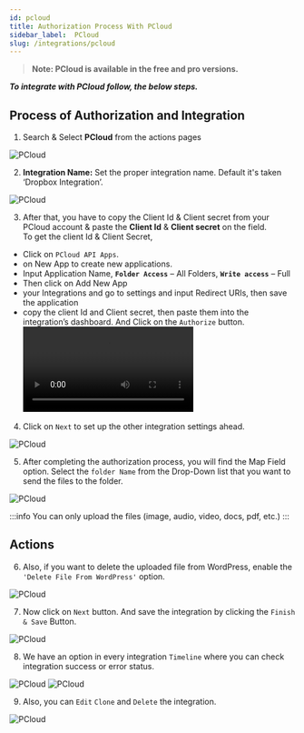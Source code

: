 ```yaml
---
id: pcloud
title: Authorization Process With PCloud
sidebar_label:  PCloud
slug: /integrations/pcloud
---
```


> **Note: PCloud is available in the free and pro versions.**

***To integrate with PCloud follow, the below steps.***

## Process of Authorization and Integration

1.	Search & Select **PCloud** from the actions pages
 <Image src="actions/pcloud/search-and-select-pcloud" alt="PCloud" w="1020" h="350" />

2.	**Integration Name:** Set the proper integration name. Default it's taken ‘Dropbox Integration’.
 <Image src="actions/pcloud/pcloud-integration-name" alt="PCloud" w="1020" h="350" />

3.	After that, you have to copy the Client Id & Client secret from your PCloud account & paste the **Client Id** & **Client secret** on the field.  
To get the client Id & Client Secret, 
- Click on `PCloud API Apps`. 
- on New App to create new applications.
- Input Application Name, **`Folder Access`** – All Folders, **`Write access`** – Full
- Then click on Add New App
- your Integrations and go to settings and input Redirect URIs, then save the application
- copy the client Id and Client secret, then paste them into the integration’s dashboard. And Click on the `Authorize` button.
     <Video src="pcloud-api" alt="PCloud" w="1020" h="350" />


4.	Click on `Next` to set up the other integration settings ahead.
 <Image src="actions/pcloud/pcloud-authorize-after-next" alt="PCloud" w="1020" h="350" />


5.	After completing the authorization process, you will find the Map Field option. Select the `folder Name` from the Drop-Down list that you want to send the files to the folder.
 <Image src="actions/pcloud/pcloud-folder-select" alt="PCloud" w="1020" h="350" />

:::info
You can only upload the files (image, audio, video, docs, pdf, etc.)
:::

## Actions
6.	Also, if you want to delete the uploaded file from WordPress, enable the `'Delete File From WordPress'` option.

 <Image src="actions/pcloud/delete-file-form-wordpress" alt="PCloud" w="1020" h="350" />


7.	Now click on `Next` button. And save the integration by clicking the `Finish & Save` Button.
 <Image src="actions/pcloud/integrations-finish-and-save" alt="PCloud" w="1020" h="350" />

8.	We have an option in every integration `Timeline` where you can check integration success or error status.
 <Image src="actions/pcloud/integrations-timeline-success-and-error" alt="PCloud" w="1020" h="350" />
 <Image src="actions/pcloud/timeline-success-and-error" alt="PCloud" w="1020" h="350" />

9.	Also, you can `Edit` `Clone` and `Delete` the integration.
 <Image src="actions/pcloud/integrations-edit-clone-delete" alt="PCloud" w="1020" h="350" />

<Feedback/>